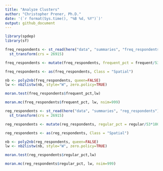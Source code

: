 ```yaml
---
title: "Analyze Clusters"
author: "Christopher Prener, Ph.D."
date: '(`r format(Sys.time(), "%B %d, %Y")`)'
output: github_document
---
```


```r
library(spdep)
library(sf)
```

```r
freq_respondents <- st_read(here("data", "summaries", "freq_respondents"), stringsAsFactors = FALSE) %>%
  st_transform(crs = 26915)

freq_respondents <- mutate(freq_respondents, frequent_pct = frequent/53*100)

freq_respondents <- as(freq_respondents, Class = "Spatial")
```

```r
nb <- poly2nb(freq_respondents, queen=FALSE)
lw <- nb2listw(nb, style="W", zero.policy=TRUE)
```

```r
moran.test(freq_respondents$frequent_pct,lw)
```

```r
moran.mc(freq_respondents$frequent_pct, lw, nsim=999)
```


```r
reg_respondents <- st_read(here("data", "summaries", "reg_respondents"), stringsAsFactors = FALSE) %>%
  st_transform(crs = 26915)

reg_respondents <- mutate(reg_respondents, regular_pct = regular/53*100)

reg_respondents <- as(reg_respondents, Class = "Spatial")
```

```r
nb <- poly2nb(reg_respondents, queen=FALSE)
lw <- nb2listw(nb, style="W", zero.policy=TRUE)
```

```r
moran.test(reg_respondents$regular_pct,lw)
```

```r
moran.mc(reg_respondents$regular_pct, lw, nsim=999)
```
